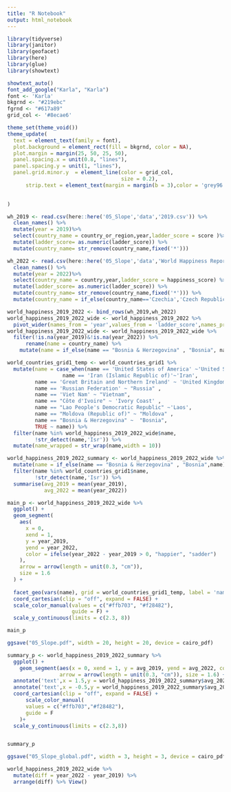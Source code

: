 ```yaml
---
title: "R Notebook"
output: html_notebook
---
```


```r
library(tidyverse)
library(janitor)
library(geofacet)
library(here)
library(glue)
library(showtext)

showtext_auto()
font_add_google("Karla", "Karla")
font <- 'Karla'
bkgrnd <- "#219ebc"
fgrnd <- "#617a89"
grid_col <- '#8ecae6'

```
```r
theme_set(theme_void())
theme_update(
  text = element_text(family = font),
  plot.background = element_rect(fill = bkgrnd, color = NA),
  plot.margin = margin(25, 50, 25, 50),
  panel.spacing.x = unit(0.8, "lines"),
  panel.spacing.y = unit(1, "lines"),
  panel.grid.minor.y  = element_line(color = grid_col,
                                     size = 0.2),
      strip.text = element_text(margin = margin(b = 3),color = 'grey96', size = 7.1),

  
)
```

```r

wh_2019 <- read.csv(here::here('05_Slope','data','2019.csv')) %>% 
  clean_names() %>% 
  mutate(year = 2019)%>% 
  select(country_name = country_or_region,year,ladder_score = score )%>%
  mutate(ladder_score= as.numeric(ladder_score)) %>% 
  mutate(country_name= str_remove(country_name,fixed('*')))

wh_2022 <- read.csv(here::here('05_Slope','data','World Happiness Report 2022.csv'))%>% 
  clean_names() %>% 
  mutate(year = 2022)%>% 
  select(country_name = country,year,ladder_score = happiness_score) %>%
  mutate(ladder_score= as.numeric(ladder_score)) %>% 
  mutate(country_name= str_remove(country_name,fixed('*'))) %>% 
  mutate(country_name = if_else(country_name=='Czechia','Czech Republic',country_name))

```

```r
world_happiness_2019_2022 <- bind_rows(wh_2019,wh_2022)
world_happiness_2019_2022_wide <- world_happiness_2019_2022 %>% 
  pivot_wider(names_from = 'year',values_from = 'ladder_score',names_prefix = 'year_')
world_happiness_2019_2022_wide <- world_happiness_2019_2022_wide %>% 
  filter(!is.na(year_2019)&!is.na(year_2022)) %>% 
      rename(name = country_name) %>%
    mutate(name = if_else(name == "Bosnia & Herzegovina" , "Bosnia", name))
```


```r
world_countries_grid1_temp <- world_countries_grid1 %>% 
  mutate(name = case_when(name == 'United States of America' ~'United States',
                  name == 'Iran (Islamic Republic of)'~'Iran',
         name == 'Great Britain and Northern Ireland' ~ 'United Kingdom',
         name == 'Russian Federation' ~ "Russia" ,
         name == 'Viet Nam' ~ "Vietnam",
         name == "Côte d'Ivoire" ~ 'Ivory Coast' ,
         name == "Lao People's Democratic Republic" ~'Laos',
         name == "Moldova (Republic of)" ~ "Moldova" ,
         name == "Bosnia & Herzegovina" ~  "Bosnia",
         TRUE ~ name)) %>% 
  filter(name %in% world_happiness_2019_2022_wide$name,
         !str_detect(name,'Isr')) %>% 
  mutate(name_wrapped = str_wrap(name,width = 10))
```

```r
world_happiness_2019_2022_summary <- world_happiness_2019_2022_wide %>% 
  mutate(name = if_else(name == "Bosnia & Herzegovina" , "Bosnia",name)) %>% 
  filter(name %in% world_countries_grid1$name,
         !str_detect(name,'Isr')) %>% 
  summarise(avg_2019 = mean(year_2019),
            avg_2022 = mean(year_2022))

```


```r



main_p <- world_happiness_2019_2022_wide %>%
  ggplot() +
  geom_segment(
    aes(
      x = 0,
      xend = 1,
      y = year_2019,
      yend = year_2022,
      color = ifelse(year_2022 - year_2019 > 0, "happier", "sadder")
    ),
    arrow = arrow(length = unit(0.3, "cm")),
    size = 1.6
  ) +
  
  facet_geo(vars(name), grid = world_countries_grid1_temp, label = 'name_wrapped') +
  coord_cartesian(clip = "off", expand = FALSE) +
  scale_color_manual(values = c("#ffb703", "#f28482"),
                     guide = F) +
  scale_y_continuous(limits = c(2.3, 8)) 

main_p
```
```r
ggsave("05_Slope.pdf", width = 20, height = 20, device = cairo_pdf)
```


```r


summary_p <- world_happiness_2019_2022_summary %>% 
  ggplot() +
    geom_segment(aes(x = 0, xend = 1, y = avg_2019, yend = avg_2022, color = ifelse(avg_2022-avg_2019 > 0, "happier", "sadder")),
                 arrow = arrow(length = unit(0.3, "cm")), size = 1.6) +
  annotate('text',x = 1.5,y = world_happiness_2019_2022_summary$avg_2022,label = '2022',family = 'Karla',color = 'grey95') +
  annotate('text',x = -0.5,y = world_happiness_2019_2022_summary$avg_2019,label = '2019',family = 'Karla',color = 'grey95') +
  coord_cartesian(clip = "off", expand = FALSE) +
      scale_color_manual(
      values = c("#ffb703","#f28482"),
      guide = F
    )+
  scale_y_continuous(limits = c(2.3,8)) 


summary_p
```


```r
ggsave("05_Slope_global.pdf", width = 3, height = 3, device = cairo_pdf)
```



```r
world_happiness_2019_2022_wide %>% 
  mutate(diff = year_2022 - year_2019) %>% 
  arrange(diff) %>% View()
```
